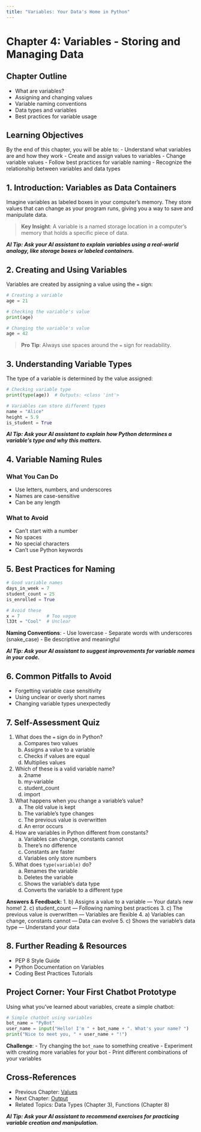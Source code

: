 ```yaml
---
title: "Variables: Your Data's Home in Python"
---
```


# Chapter 4: Variables - Storing and Managing Data

## Chapter Outline
- What are variables?
- Assigning and changing values
- Variable naming conventions
- Data types and variables
- Best practices for variable usage

## Learning Objectives

By the end of this chapter, you will be able to:
- Understand what variables are and how they work
- Create and assign values to variables
- Change variable values
- Follow best practices for variable naming
- Recognize the relationship between variables and data types

## 1. Introduction: Variables as Data Containers

Imagine variables as labeled boxes in your computer's memory. They store values that can change as your program runs, giving you a way to save and manipulate data.

> **Key Insight**: A variable is a named storage location in a computer's memory that holds a specific piece of data.

***AI Tip: Ask your AI assistant to explain variables using a real-world analogy, like storage boxes or labeled containers.***

## 2. Creating and Using Variables

Variables are created by assigning a value using the `=` sign:

```python
# Creating a variable
age = 21

# Checking the variable's value
print(age)

# Changing the variable's value
age = 42
```

> **Pro Tip**: Always use spaces around the `=` sign for readability.

## 3. Understanding Variable Types

The type of a variable is determined by the value assigned:

```python
# Checking variable type
print(type(age))  # Outputs: <class 'int'>

# Variables can store different types
name = "Alice"
height = 5.9
is_student = True
```

***AI Tip: Ask your AI assistant to explain how Python determines a variable's type and why this matters.***

## 4. Variable Naming Rules

### What You Can Do
- Use letters, numbers, and underscores
- Names are case-sensitive
- Can be any length

### What to Avoid
- Can't start with a number
- No spaces
- No special characters
- Can't use Python keywords

## 5. Best Practices for Naming

```python
# Good variable names
days_in_week = 7
student_count = 25
is_enrolled = True

# Avoid these
x = 7          # Too vague
l33t = "Cool"  # Unclear
```

**Naming Conventions**:
- Use lowercase
- Separate words with underscores (snake_case)
- Be descriptive and meaningful

***AI Tip: Ask your AI assistant to suggest improvements for variable names in your code.***

## 6. Common Pitfalls to Avoid

- Forgetting variable case sensitivity
- Using unclear or overly short names
- Changing variable types unexpectedly

## 7. Self-Assessment Quiz

1. What does the `=` sign do in Python?
   a) Compares two values
   b) Assigns a value to a variable
   c) Checks if values are equal
   d) Multiplies values

2. Which of these is a valid variable name?
   a) 2name
   b) my-variable
   c) student_count
   d) import

3. What happens when you change a variable's value?
   a) The old value is kept
   b) The variable's type changes
   c) The previous value is overwritten
   d) An error occurs

4. How are variables in Python different from constants?
   a) Variables can change, constants cannot
   b) There's no difference
   c) Constants are faster
   d) Variables only store numbers

5. What does `type(variable)` do?
   a) Renames the variable
   b) Deletes the variable
   c) Shows the variable's data type
   d) Converts the variable to a different type

**Answers & Feedback:**
1. b) Assigns a value to a variable — Your data's new home!
2. c) student_count — Following naming best practices
3. c) The previous value is overwritten — Variables are flexible
4. a) Variables can change, constants cannot — Data can evolve
5. c) Shows the variable's data type — Understand your data

## 8. Further Reading & Resources

- PEP 8 Style Guide
- Python Documentation on Variables
- Coding Best Practices Tutorials

## Project Corner: Your First Chatbot Prototype

Using what you've learned about variables, create a simple chatbot:

```python
# Simple chatbot using variables
bot_name = "PyBot"
user_name = input("Hello! I'm " + bot_name + ". What's your name? ")
print("Nice to meet you, " + user_name + "!")
```

**Challenge**: 
- Try changing the `bot_name` to something creative
- Experiment with creating more variables for your bot
- Print different combinations of your variables

## Cross-References

- Previous Chapter: [Values](03_values.qmd)
- Next Chapter: [Output](05_output.qmd)
- Related Topics: Data Types (Chapter 3), Functions (Chapter 8)

***AI Tip: Ask your AI assistant to recommend exercises for practicing variable creation and manipulation.***
